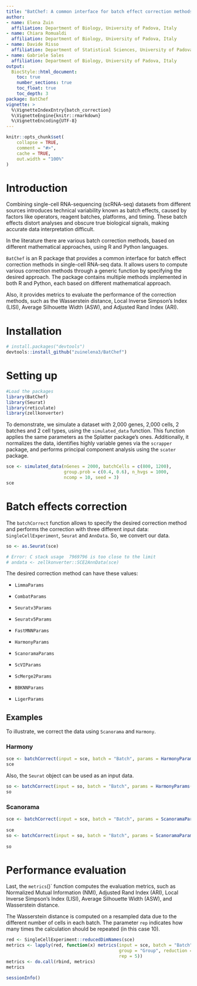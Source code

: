 ```yaml
---
title: "BatChef: A common interface for batch effect correction methods in single-cell RNA-seq data"
author: 
- name: Elena Zuin
  affiliation: Department of Biology, University of Padova, Italy
- name: Chiara Romualdi
  affiliation: Department of Biology, University of Padova, Italy
- name: Davide Risso
  affiliation: Department of Statistical Sciences, University of Padova, Italy
- name: Gabriele Sales
  affiliation: Department of Biology, University of Padova, Italy
output:
  BiocStyle::html_document:
    toc: true
    number_sections: true
    toc_float: true
    toc_depth: 3
package: BatChef
vignette: >
  %\VignetteIndexEntry{batch_correction}
  %\VignetteEngine{knitr::rmarkdown}
  %\VignetteEncoding{UTF-8}
---
```


```r
knitr::opts_chunk$set(
    collapse = TRUE,
    comment = "#>",
    cache = TRUE,
    out.width = "100%"
)
```

# Introduction

Combining single-cell RNA-sequencing (scRNA-seq) datasets from different sources 
introduces technical variability known as batch effects, caused by factors like 
operators, reagent batches, platforms, and timing. These batch effects distort 
analyses and obscure true biological signals, making accurate data interpretation difficult.

In the literature there are various batch correction methods, based on different
mathematical approaches, using R and Python languages.

`BatChef` is an R package that provides a common interface for batch effect 
correction methods in single-cell RNA-seq data. It allows users to compute 
various correction methods through a generic function by specifying the desired
approach. The package contains multiple methods implemented in both R and Python,
each based on different mathematical approach.

Also, it provides metrics to evaluate the performance of the correction methods, 
such as the Wasserstein distance, Local Inverse Simpson's Index (LISI), Average 
Silhouette Width (ASW), and Adjusted Rand Index (ARI).

# Installation

```r
# install.packages("devtools")
devtools::install_github("zuinelena3/BatChef")
```

# Setting up

```r
#Load the packages
library(BatChef)
library(Seurat)
library(reticulate)
library(zellkonverter)
```

To demonstrate, we simulate a dataset with 2,000 genes, 2,000 cells, 
2 batches and 2 cell types, using the `simulated_data` function. This function 
applies the same parameters as the Splatter package’s ones. 
Additionally, it normalizes the data, identifies highly variable genes via 
the `scrapper` package, and performs principal component analysis using 
the `scater` package.

```r
sce <- simulated_data(nGenes = 2000, batchCells = c(800, 1200), 
                      group.prob = c(0.4, 0.6), n_hvgs = 1000, 
                      ncomp = 10, seed = 3)
sce
```

# Batch effects correction

The `batchCorrect` function allows to specify the desired correction method and 
performs the correction with three different input data: `SingleCellExperiment`,
`Seurat` and `AnnData`. 
So, we convert our data.

```r
so <- as.Seurat(sce)
```

```r
# Error: C stack usage  7969796 is too close to the limit
# andata <- zellkonverter::SCE2AnnData(sce)
```


The desired correction method can have these values:

-   `LimmaParams`

-   `CombatParams`

-   `Seuratv3Params`

-   `Seuratv5Params`

-   `FastMNNParams`

-   `HarmonyParams`

-   `ScanoramaParams`

-   `ScVIParams`

-   `ScMerge2Params`

-   `BBKNNParams`

-   `LigerParams`

## Examples 

To illustrate, we correct the data using `Scanorama` and `Harmony`.

### Harmony

```r
sce <- batchCorrect(input = sce, batch = "Batch", params = HarmonyParams())
sce
```

Also, the `Seurat` object can be used as an input data.

```r
so <- batchCorrect(input = so, batch = "Batch", params = HarmonyParams())
so
```

### Scanorama

```r
sce <- batchCorrect(input = sce, batch = "Batch", params = ScanoramaParams(assay_type = "logcounts",
                                                                           return_dimred = TRUE))
sce
so <- batchCorrect(input = so, batch = "Batch", params = ScanoramaParams(assay_type = "data", 
                                                                         return_dimred = TRUE))
so
```

# Performance evaluation

Last, the `metrics`()` function computes the evaluation metrics, such as 
Normalized Mutual Information (NMI), Adjusted Rand Index (ARI), 
Local Inverse Simpson's Index (LISI), Average Silhouette Width (ASW), and 
Wasserstein distance.

The Wasserstein distance is computed on a resampled data due to the different 
number of cells in each batch. The parameter `rep` indicates how many times 
the calculation should be repeated (in this case 10).

```r
red <- SingleCellExperiment::reducedDimNames(sce)
metrics <- lapply(red, function(x) metrics(input = sce, batch = "Batch",
                                           group = "Group", reduction = x, 
                                           rep = 5))
metrics <- do.call(rbind, metrics)
metrics
```

```r
sessionInfo()
```

